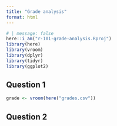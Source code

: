 ```yaml
---
title: "Grade analysis"
format: html
---
```


```r
# | message: false
here::i_am("r-101-grade-analysis.Rproj")
library(here)
library(vroom)
library(dplyr)
library(tidyr)
library(ggplot2)
```


## Question 1
```r
grade <- vroom(here("grades.csv"))

```

## Question 2
```r

```

